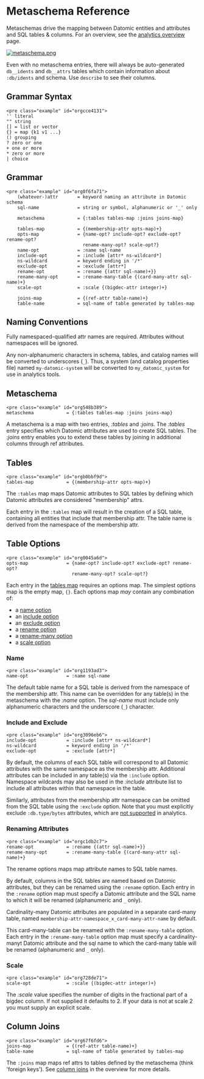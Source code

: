 Metaschema Reference
====================

Metaschemas drive the mapping between Datomic entities and attributes and SQL tables &amp; columns. For an overview, see the [analytics overview](analytics-concepts.html) page.

[![metaschema.png](../images/metaschema.png)](../images/metaschema.png)



Even with no metaschema entries, there will always be auto-generated `db__idents` and `db__attrs` tables which contain information about `:db/idents` and schema. Use `describe` to see their columns.

Grammar Syntax
--------------

```
<pre class="example" id="orgcce4131">
'' literal
"" string
[] = list or vector
{} = map {k1 v1 ...}
() grouping
? zero or one
+ one or more
* zero or more
| choice
```





Grammar
-------

```
<pre class="example" id="org0f6fa71">
    (whatever-)attr       = keyword naming an attribute in Datomic schema
    sql-name              = string or symbol, alphanumeric or '_' only
​    
    metaschema            = {:tables tables-map :joins joins-map}
​    
    tables-map            = {(membership-attr opts-map)+}
    opts-map              = {name-opt? include-opt? exclude-opt? rename-opt?
                            rename-many-opt? scale-opt?}
    name-opt              = :name sql-name
    include-opt           = :include [attr* ns-wildcard*]
    ns-wildcard           = keyword ending in '/*'
    exclude-opt           = :exclude [attr*]
    rename-opt            = :rename {(attr sql-name)+}}
    rename-many-opt       = :rename-many-table {(card-many-attr sql-name)+}
    scale-opt             = :scale {(bigdec-attr integer)+}
​    
    joins-map             = {(ref-attr table-name)+}
    table-name            = sql-name of table generated by tables-map
```





Naming Conventions
------------------

Fully namespaced-qualified attr names are required. Attributes without namespaces will be ignored.

Any non-alphanumeric characters in schema, tables, and catalog names will be converted to underscores (`_`). Thus, a system (and catalog properties file) named `my-datomic-system` will be converted to `my_datomic_system` for use in analytics tools.





Metaschema
----------

```
<pre class="example" id="org548b389">
metaschema            = {:tables tables-map :joins joins-map}
```

A metaschema is a map with two entries, *:tables* and *:joins*. The *:tables* entry specifies which Datomic attributes are used to create SQL tables. The *:joins* entry enables you to extend these tables by joining in additional columns through ref attributes.





Tables
------

```
<pre class="example" id="orgb0bbf9d">
tables-map            = {(membership-attr opts-map)+}
```

The `:tables` map maps Datomic attributes to SQL tables by defining which Datomic attributes are considered "membership" attrs.

Each entry in the `:tables` map will result in the creation of a SQL table, containing all entities that include that membership attr. The table name is derived from the namespace of the membership attr.





Table Options
-------------

```
<pre class="example" id="org0045a6d">
opts-map              = {name-opt? include-opt? exclude-opt? rename-opt?
                        rename-many-opt? scale-opt?}
```

Each entry in the [tables map](#metaschema-tables) requires an options map. The simplest options map is the empty map, `{}`. Each options map *may* contain any combination of:

- a [name option](#name-option)
- an [include option](#include-exclude-option)
- an [exclude option](#include-exclude-option)
- a [rename option](#rename-option)
- a [rename-many option](#rename-option)
- a [scale option](#scale-option)



### Name

```
<pre class="example" id="org1193ad3">
name-opt              = :name sql-name
```

The default table name for a SQL table is derived from the namespace of the membership attr. This name can be overridden for any table(s) in the metaschema with the *:name* option. The *sql-name* must include only alphanumeric characters and the underscore (`_`) character.





### Include and Exclude

```
<pre class="example" id="org3096eb6">
include-opt           = :include [attr* ns-wildcard*]
ns-wildcard           = keyword ending in '/*'
exclude-opt           = :exclude [attr*]
```

By default, the columns of each SQL table will correspond to all Datomic attributes with the same namespace as the membership attr. Additional attributes can be included in any table(s) via the `:include` option. Namespace wildcards may also be used in the *:include* attribute list to include all attributes within that namespace in the table.

Similarly, attributes from the membership attr namespace can be omitted from the SQL table using the `:exclude` option. Note that you must explicitly exclude `:db.type/bytes` attributes, which are [not supported](../schema/schema.html#bytes-limitations) in analytics.





### Renaming Attributes

```
<pre class="example" id="orgc1db2c7">
rename-opt            = :rename {(attr sql-name)+}}
rename-many-opt       = :rename-many-table {(card-many-attr sql-name)+}
```

The rename options maps map attribute names to SQL table names.

By default, columns in the SQL tables are named based on Datomic attributes, but they can be renamed using the `:rename` option. Each entry in the `:rename` option map must specify a Datomic attribute and the SQL name to which it will be renamed (alphanumeric and `_` only).

Cardinality-many Datomic attributes are populated in a separate card-many table, named `membership-attr-namespace_x_card-many-attr-name` by default.

This card-many-table can be renamed with the `:rename-many-table` option. Each entry in the `:rename-many-table` option map must specify a cardinality-manyt Datomic attribute and the sql name to which the card-many table will be renamed (alphanumeric and `_` only).





### Scale

```
<pre class="example" id="org728de71">
scale-opt             = :scale {(bigdec-attr integer)+}
```

The *:scale* value specifies the number of digits in the fractional part of a bigdec column. If not supplied it defaults to 2. If your data is not at scale 2 you must supply an explicit scale.







Column Joins
------------

```
<pre class="example" id="org67f6fd6">
joins-map             = {(ref-attr table-name)+}
table-name            = sql-name of table generated by tables-map
```

The `:joins` map maps ref attrs to tables defined by the metaschema (think 'foreign keys'). See [column joins](analytics-concepts.html#column-joins) in the overview for more details.